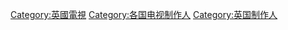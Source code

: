 {{commons category|Television producers from the United Kingdom}}

[[Category:英國電視|Category:英國電視]]
[[Category:各国电视制作人|Category:各国电视制作人]]
[[Category:英国制作人|Category:英国制作人]]